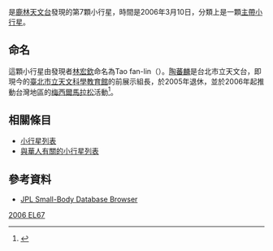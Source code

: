 {{DISPLAYTITLE:{{mp|(231346) 2006 EL|67}}}}
{{Infobox planet
 | discovery=yes
 | physical_characteristics = yes
 | bgcolour=#FFFFC0
 | name={{mp|(231346) 2006 EL|67}}
 | discoverer=[[林宏欽|林宏欽]]、[[葉泉志|葉泉志]]
 | discovered= 2006年3月10日
 | discovery_ref = <ref name=jpldata/><ref name=AstDys/>
 | alt_names=''none''
 | mp_category=[[主帶小行星|主帶小行星]]
 | orbit_ref = <ref name=jpldata>[http://ssd.jpl.nasa.gov/sbdb.cgi?sstr=231346 JPL Small-Body Database Browser on 231346 2006 EL67] {{Wayback|url=http://ssd.jpl.nasa.gov/sbdb.cgi?sstr=231346 |date=20201123124117 }} Retrieved 2013-05-14</ref><ref name=AstDys>[http://hamilton.dm.unipi.it/astdys/index.php?pc=1.1.0&n=231346 AstDys-2 on (231346) 2006 EL67] Retrieved 2013-05-14</ref>
 | epoch=August 27, 2013年4月18日 ([[儒略日|JD]] 2456400.5)
 | semimajor=2.7459943AU
 | perihelion=2.3379450 AU
 | aphelion=3.1540436 [[天文單位|AU]]
 | eccentricity=0.1485980
 | period=4.55 [[儒略年|a]] (1662.0645177 [[日|d]])
 | inclination=3.29872[[度|°]]
 | asc_node=51.22123°
 | arg_peri=79.29341°
 | mean_anomaly=243.62468°
 | dimensions=  
 | mass=
 | density=
 | rotation=
 | spectral_type=
 | abs_magnitude=16.49<ref name=jpldata/>
 | albedo=
 | single_temperature=
}}

{{mp|(231346) 2006 EL|67}}是[[鹿林天文台|鹿林天文台]]發現的第7顆小行星，時間是2006年3月10日，分類上是一顆[[主帶小行星|主帶小行星]]。

== 命名 ==
這顆小行星由發現者[[林宏欽|林宏欽]]命名為Tao fan-lin（{{Lang|zh|陶蕃麟}}）。[[陶蕃麟|陶蕃麟]]是台北市立天文台，即現今的[[臺北市立天文科學教育館|臺北市立天文科學教育館]]的前展示組長，於2005年退休，並於2006年起推動台灣地區的[[梅西爾馬拉松|梅西爾馬拉松]]活動<ref>{{Cite web |url=https://sites.google.com/site/taaat3a/2007 |title=台灣的梅西爾馬拉松競賽 |accessdate=2013-05-14 |archive-date=2014-08-26 |archive-url=https://web.archive.org/web/20140826120822/https://sites.google.com/site/taaat3a/2007 |dead-url=no }}</ref>。

== 相關條目 ==
* [[小行星列表|小行星列表]]
* [[與華人有關的小行星列表|與華人有關的小行星列表]]

==參考資料==
{{reflist}}
* [http://ssd.jpl.nasa.gov/sbdb.cgi?sstr=taofanlin&orb=1 JPL Small-Body Database Browser] {{Wayback|url=http://ssd.jpl.nasa.gov/sbdb.cgi?sstr=taofanlin&orb=1 |date=20210310183438 }}

{{MinorPlanets Navigator|(231345) |(231347) }}

{{DEFAULTSORT: 2006 EL67}}

[[Category:主帶小行星|2006 EL67]]

{{asteroid-stub}}